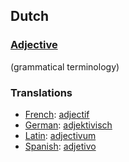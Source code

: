 ==Dutch==

===[[Adjective]]===
(grammatical terminology)

===Translations===
*[[French]]: [[adjectif]]
*[[German]]: [[adjektivisch]]
*[[Latin]]: [[adjectivum]]
*[[Spanish]]: [[adjetivo]]